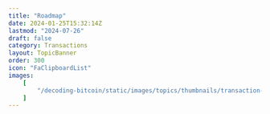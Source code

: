 ```yaml
---
title: "Roadmap"
date: 2024-01-25T15:32:14Z
lastmod: "2024-07-26"
draft: false
category: Transactions
layout: TopicBanner
order: 300
icon: "FaClipboardList"
images:
    [
        "/decoding-bitcoin/static/images/topics/thumbnails/transaction-module/tx-roadmap.webp"
    ]
---
```


<div className="full-width">
    <div className="w-full">
        <div className="dark:hidden w-full rounded-lg">
            <SvgDisplay
                src="/decoding-bitcoin/static/images/topics/transactions/roadmap.svg"
                height="auto"
            />
        </div>
        <div className="hidden dark:block w-full rounded-lg">
            <SvgDisplay
                src="/decoding-bitcoin/static/images/topics/transactions/roadmap.svg"
                height="auto"
            />
        </div>
    </div>
</div>

